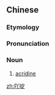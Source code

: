 ==Chinese==
{{zh-forms}}
{{zh-wp}}

===Etymology===
{{bor|zh|en|acridine}}

===Pronunciation===
{{zh-pron
|m=ādìng
|cat=n
}}

===Noun===
{{zh-noun}}

# {{lb|zh|organic compound}} [[acridine]]

[[zh:吖啶]]
